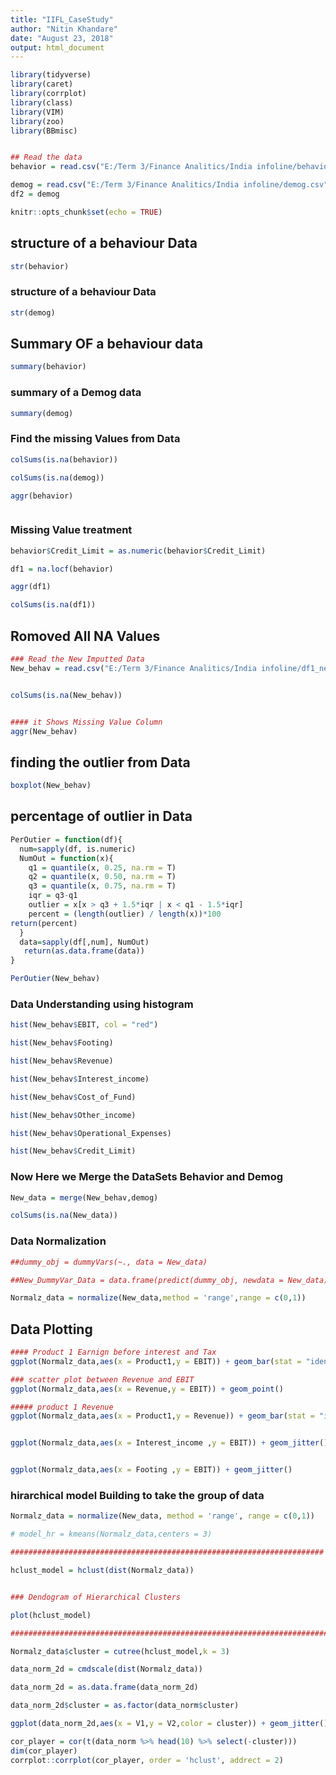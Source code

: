 ---
title: "IIFL_CaseStudy"
author: "Nitin Khandare"
date: "August 23, 2018"
output: html_document
---

```{r setup, include=FALSE}
library(tidyverse)
library(caret)
library(corrplot)
library(class)
library(VIM)
library(zoo)
library(BBmisc)


## Read the data
behavior = read.csv("E:/Term 3/Finance Analitics/India infoline/behavior.csv")

demog = read.csv("E:/Term 3/Finance Analitics/India infoline/demog.csv")
df2 = demog

knitr::opts_chunk$set(echo = TRUE)
```

## structure of a behaviour Data
```{r}
str(behavior)
```

### structure of a behaviour Data
```{r}
str(demog)
```


## Summary OF a behaviour data
```{r}
summary(behavior)
```

### summary of a Demog data

```{r}
summary(demog)
```

### Find the missing Values from Data
```{r}
colSums(is.na(behavior))

colSums(is.na(demog))

aggr(behavior)



```

### Missing Value treatment
```{r}

behavior$Credit_Limit = as.numeric(behavior$Credit_Limit)

df1 = na.locf(behavior)

aggr(df1)

colSums(is.na(df1))

```
## Romoved All NA Values
```{r}

### Read the New Imputted Data
New_behav = read.csv("E:/Term 3/Finance Analitics/India infoline/df1_new.csv")


colSums(is.na(New_behav))


#### it Shows Missing Value Column
aggr(New_behav)
```

## finding the outlier from Data
```{r}
boxplot(New_behav)
```


## percentage of outlier in Data
```{r}


PerOutier = function(df){
  num=sapply(df, is.numeric)
  NumOut = function(x){
    q1 = quantile(x, 0.25, na.rm = T)
    q2 = quantile(x, 0.50, na.rm = T)
    q3 = quantile(x, 0.75, na.rm = T)
    iqr = q3-q1
    outlier = x[x > q3 + 1.5*iqr | x < q1 - 1.5*iqr]
    percent = (length(outlier) / length(x))*100
return(percent)
  }
  data=sapply(df[,num], NumOut)
   return(as.data.frame(data))
}

PerOutier(New_behav)
```


### Data Understanding using histogram
```{r}
hist(New_behav$EBIT, col = "red")

hist(New_behav$Footing)

hist(New_behav$Revenue)

hist(New_behav$Interest_income)

hist(New_behav$Cost_of_Fund)

hist(New_behav$Other_income)

hist(New_behav$Operational_Expenses)

hist(New_behav$Credit_Limit)
```

### Now Here we Merge the DataSets Behavior and Demog
```{r}

New_data = merge(New_behav,demog)

colSums(is.na(New_data))

```


### Data Normalization
```{r}

##dummy_obj = dummyVars(~., data = New_data)

##New_DummyVar_Data = data.frame(predict(dummy_obj, newdata = New_data))

Normalz_data = normalize(New_data,method = 'range',range = c(0,1))
```


## Data Plotting
```{r}

#### Product 1 Earnign before interest and Tax
ggplot(Normalz_data,aes(x = Product1,y = EBIT)) + geom_bar(stat = "identity")

### scatter plot between Revenue and EBIT
ggplot(Normalz_data,aes(x = Revenue,y = EBIT)) + geom_point()

##### product 1 Revenue
ggplot(Normalz_data,aes(x = Product1,y = Revenue)) + geom_bar(stat = "identity")


ggplot(Normalz_data,aes(x = Interest_income ,y = EBIT)) + geom_jitter()


ggplot(Normalz_data,aes(x = Footing ,y = EBIT)) + geom_jitter()
```



### hirarchical model Building to take the group of data
```{r}
Normalz_data = normalize(New_data, method = 'range', range = c(0,1))

# model_hr = kmeans(Normalz_data,centers = 3)

######################################################################

hclust_model = hclust(dist(Normalz_data))


### Dendogram of Hierarchical Clusters

plot(hclust_model)

#######################################################################

Normalz_data$cluster = cutree(hclust_model,k = 3)

data_norm_2d = cmdscale(dist(Normalz_data))

data_norm_2d = as.data.frame(data_norm_2d)

data_norm_2d$cluster = as.factor(data_norm$cluster)

ggplot(data_norm_2d,aes(x = V1,y = V2,color = cluster)) + geom_jitter()


```

```{r}
cor_player = cor(t(data_norm %>% head(10) %>% select(-cluster)))
dim(cor_player)
corrplot::corrplot(cor_player, order = 'hclust', addrect = 2)

```

